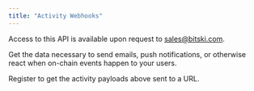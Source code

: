 ```yaml
---
title: "Activity Webhooks"
---
```


<Note>Access to this API is available upon request to sales@bitski.com.</Note>

Get the data necessary to send emails, push notifications, or otherwise react when on-chain events happen to your users.

Register to get the activity payloads above sent to a URL.
